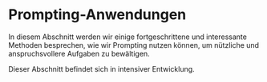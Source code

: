 # Prompting-Anwendungen


In diesem Abschnitt werden wir einige fortgeschrittene und interessante Methoden besprechen, wie wir Prompting nutzen können, um nützliche und anspruchsvollere Aufgaben zu bewältigen.

<Callout emoji="⚠️">
  Dieser Abschnitt befindet sich in intensiver Entwicklung.
</Callout>
